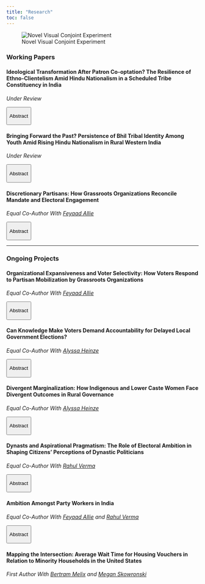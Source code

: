 ---
title: "Research"
toc: false
---

![Novel Visual Conjoint Experiment](files/conjoint_combo.jpg)

### Working Papers

#### **Ideological Transformation After Patron Co-optation? The Resilience of Ethno-Clientelism Amid Hindu Nationalism in a Scheduled Tribe Constituency in India**

*Under Review*

<button onclick="let content = this.nextElementSibling; content.style.display = content.style.display === &#39;block&#39; ? &#39;none&#39; : &#39;block&#39;;">

Abstract

</button>

::: {style="display:none;"}
-   Explores the electoral shift of Bhil Scheduled Tribes (ST) in western India towards the Bharatiya Janata Party (BJP) through capture of local Bhil patrons. Argues that ethnic and material interests remain salient despite increasing Hindu nationalist mobilization, and loyalty to local patron trumps party affiliation amongst BJP voting Bhils.
-   **Mixed-Method Research Design**: Visual Conjoint Survey (n=678 in 40 villages) and Interviews (n=80 voters in 10 villages, 20 elites).
:::

#### **Bringing Forward the Past? Persistence of Bhil Tribal Identity Among Youth Amid Rising Hindu Nationalism in Rural Western India**

*Under Review*

<button onclick="let content = this.nextElementSibling; content.style.display = content.style.display === &#39;block&#39; ? &#39;none&#39; : &#39;block&#39;;">

Abstract

</button>

::: {style="display:none;"}
-   Traces the generational divide in social expression of indigenous identity amongst Bhils in Western India.
:::

#### **Discretionary Partisans: How Grassroots Organizations Reconcile Mandate and Electoral Engagement**

*Equal Co-Author With [Feyaad Allie](https://www.feyaadallie.com/)*

<button onclick="let content = this.nextElementSibling; content.style.display = content.style.display === &#39;block&#39; ? &#39;none&#39; : &#39;block&#39;;">

Abstract

</button>

::: {style="display:none;"}
-   Introduces the concept of grassroots organizations as discretionary partisans, initiating partisan collaboration with parties but varying its intensity depending on the candidate's compatibility with their values. Uses shadowing and a vignette experiment with 730 GO and 736 party workers.
-   **Pre-registration**: [OSF](https://osf.io/xnkqwa).
:::


------------------------------------------------------------------------

### Ongoing Projects

#### **Organizational Expansiveness and Voter Selectivity: How Voters Respond to Partisan Mobilization by Grassroots Organizations**

*Equal Co-Author With [Feyaad Allie](https://www.feyaadallie.com/)*

<button onclick="let content = this.nextElementSibling; content.style.display = content.style.display === &#39;block&#39; ? &#39;none&#39; : &#39;block&#39;;">

Abstract

</button>

::: {style="display:none;"}
-   Examines how non-partisan grassroots organizations (GOs) engage voters during elections using shadowing, a vignette experiment with 730 organizational workers, and a conjoint experiment with 2368 voters. Explores whether GOs are selective or expansive in partisan voter outreach, and whether this perceived advantage holds up on the voter side.
-   **Pre-registration**: [OSF](https://osf.io/9buxy).
:::

#### **Can Knowledge Make Voters Demand Accountability for Delayed Local Government Elections?**

*Equal Co-Author With [Alyssa Heinze](https://alyssaheinze.github.io/)*

<button onclick="let content = this.nextElementSibling; content.style.display = content.style.display === &#39;block&#39; ? &#39;none&#39; : &#39;block&#39;;">

Abstract

</button>

::: {style="display:none;"}
-   Analyzes awareness and impact of bureaucratic rule on perceptions of service delivery and democracy amid delays in local body elections in Maharashtra. This study uses surveys of 2300 voters and 1400 organizational and party workers across four districts. Finding low voter awareness, it seeks to run a follow-up experiment with 3000 voters providing knowledge of local body elected status, to see whether knowledge counters voter apathy.
-   **Pre-registration**: [OSF](https://osf.io/2nkz8).
:::

#### **Divergent Marginalization: How Indigenous and Lower Caste Women Face Divergent Outcomes in Rural Governance**

*Equal Co-Author With [Alyssa Heinze](https://alyssaheinze.github.io/)*

<button onclick="let content = this.nextElementSibling; content.style.display = content.style.display === &#39;block&#39; ? &#39;none&#39; : &#39;block&#39;;">

Abstract

</button>

::: {style="display:none;"}
-   Analyzing data on 3600 vacant village council seats in Maharashtra (India), we find seats reserved for indigenous women are overrepresented amongst vacant seats three times their share of the population, while vacant Dalit women seats represent just below their share of the population. Using surveys of village council leaders and 3000 voters in Maharashtra, the study seeks to examine the cause and consequence of this divergence.
:::

#### **Dynasts and Aspirational Pragmatism: The Role of Electoral Ambition in Shaping Citizens' Perceptions of Dynastic Politicians**

*Equal Co-Author With [Rahul Verma](https://cprindia.org/people/rahul-verma/)*

<button onclick="let content = this.nextElementSibling; content.style.display = content.style.display === &#39;block&#39; ? &#39;none&#39; : &#39;block&#39;;">

Abstract

</button>

::: {style="display:none;"}
-   Explores perceptions of dynasts versus non-dynasts on political metrics using surveys of 1400 party workers and 2000 voters. Finds that voter preference for dynasts is mediated by their own ambition for higher office.
:::

#### **Ambition Amongst Party Workers in India**

*Equal Co-Author With [Feyaad Allie](https://www.feyaadallie.com/) and [Rahul Verma](https://cprindia.org/people/rahul-verma/)*

<button onclick="let content = this.nextElementSibling; content.style.display = content.style.display === &#39;block&#39; ? &#39;none&#39; : &#39;block&#39;;">

Abstract

</button>

::: {style="display:none;"}
-   Investigates how rank-and-file workers in hierarchical party systems like India balance political ambition and upward mobility. Initial analysis suggests electoral ambition is mediated by mobility within the party's governing body.
:::

#### **Mapping the Intersection: Average Wait Time for Housing Vouchers in Relation to Minority Households in the United States**  

*First Author With [Bertram Melix](https://www.linkedin.com/in/bertram-melix-672a12160/) and [Megan Skowronski](https://cosspp.fsu.edu/sociology/grad-students/megan-skowronski/)*  

